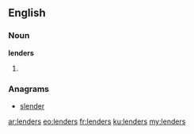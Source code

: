 ==English==

===Noun===
'''lenders'''

# {{plural of|[[lender]]}}

===Anagrams===
* [[slender#English|slender]]

[[ar:lenders]]
[[eo:lenders]]
[[fr:lenders]]
[[ku:lenders]]
[[my:lenders]]
